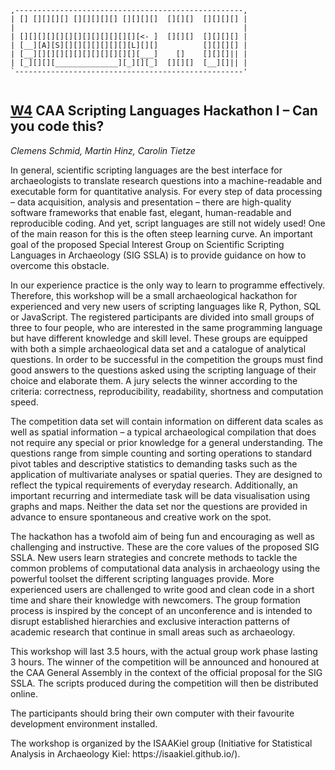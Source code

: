 <div class = "ascii_art_wrapper">
<div class = "ascii_art">

```
,---------------------------------------------------,
| [] [][][][] [][][][][] [][][][]  [][][]  [][][][] |
|                                                   |
| [][][][][][][][][][][][][][<- ]  [][][]  [][][][] |
| [__][A][S][][][][][][][][L][][]          [][][][] |
| [__][][][][][][][][][][][][___]    []    [][][]|| |
| [_][][][______________][_][][_]  [][][]  [__][]|| |
`---------------------------------------------------'


```
<!-- Inspiration: http://ascii.co.uk/art/computer -->
</div>
</div>

## [W4](https://2019.caaconference.org/workshops/w4-caa-scripting-languages-hackathon-i-can-you-code-this/) CAA Scripting Languages Hackathon I – Can you code this?

*Clemens Schmid, Martin Hinz, Carolin Tietze*

In general, scientific scripting languages are the best interface for archaeologists to translate research questions into a machine-readable and executable form for quantitative analysis. For every step of data processing – data acquisition, analysis and presentation – there are high-quality software frameworks that enable fast, elegant, human-readable and reproducible coding. And yet, script languages are still not widely used! One of the main reason for this is the often steep learning curve. An important goal of the proposed Special Interest Group on Scientific Scripting Languages in Archaeology (SIG SSLA) is to provide guidance on how to overcome this obstacle.

In our experience practice is the only way to learn to programme effectively. Therefore, this workshop will be a small archaeological hackathon for experienced and very new users of scripting languages like R, Python, SQL or JavaScript. The registered participants are divided into small groups of three to four people, who are interested in the same programming language but have different knowledge and skill level. These groups are equipped with both a simple archaeological data set and a catalogue of analytical questions. In order to be successful in the competition the groups must find good answers to the questions asked using the scripting language of their choice and elaborate them. A jury selects the winner according to the criteria: correctness, reproducibility, readability, shortness and computation speed.

The competition data set will contain information on different data scales as well as spatial information – a typical archaeological compilation that does not require any special or prior knowledge for a general understanding. The questions range from simple counting and sorting operations to standard pivot tables and descriptive statistics to demanding tasks such as the application of multivariate analyses or spatial queries. They are designed to reflect the typical requirements of everyday research. Additionally, an important recurring and intermediate task will be data visualisation using graphs and maps. Neither the data set nor the questions are provided in advance to ensure spontaneous and creative work on the spot.

The hackathon has a twofold aim of being fun and encouraging as well as challenging and instructive. These are the core values of the proposed SIG SSLA. New users learn strategies and concrete methods to tackle the common problems of computational data analysis in archaeology using the powerful toolset the different scripting languages provide. More experienced users are challenged to write good and clean code in a short time and share their knowledge with newcomers. The group formation process is inspired by the concept of an unconference and is intended to disrupt established hierarchies and exclusive interaction patterns of academic research that continue in small areas such as archaeology.

This workshop will last 3.5 hours, with the actual group work phase lasting 3 hours. The winner of the competition will be announced and honoured at the CAA General Assembly in the context of the official proposal for the SIG SSLA. The scripts produced during the competition will then be distributed online.

The participants should bring their own computer with their favourite development environment installed.

The workshop is organized by the ISAAKiel group (Initiative for Statistical Analysis in Archaeology Kiel: https://isaakiel.github.io/).

